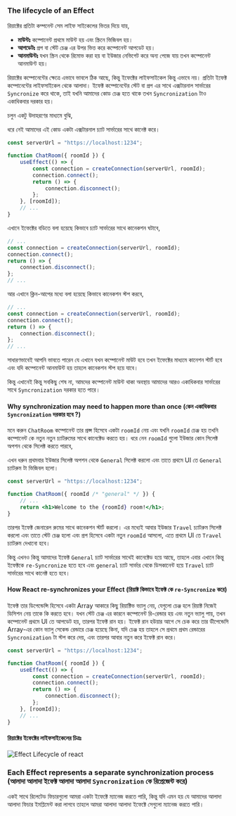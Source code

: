 ### The lifecycle of an Effect

রিয়াক্টের প্রতিটা কম্পনেন্ট সেম লাইফ সাইকেলের ভিতর দিয়ে যায়,

-   **মাউন্টঃ** কম্পোনেন্ট প্রথমে মাউন্ট হয় এবং স্ক্রিনে ভিজিবল হয়।
-   **আপডেটঃ** প্রপ বা স্টেট চেঞ্জ এর উপর ভিত্ত করে কম্পোনেন্ট আপডেট হয়।
-   **আনমাউন্টঃ** যখন স্ক্রিন থেকে রিমোভ করা হয় বা ইউজার নেভিগেট করে অন্য পেজে যায় তখন কম্পোনেন্ট আনমাউণ্ট হয়।

রিয়াক্টের কম্পোনেন্টের ক্ষেত্রে এভাবে ভাবলে ঠিক আছে, কিন্তু ইফেক্টের লাইফসাইকেল কিন্তু এভাবে নয়। প্রতিটা ইফেক্ট কম্পোনেন্টের লাইফসাইকেল থেকে আলাদা। ইফেক্ট কম্পোনেন্টের স্টেট বা প্রপ এর সাথে এক্সটারনাল সার্ভারের `Syncronize` করে থাকে, তাই যখনি আমাদের কোড চেঞ্জ হতে থাকে তখন `Syncronization` টাও একাধিকবার দরকার হয়।

চলুন একটু উদাহরণের মাধ্যমে বুঝি,

ধরে নেই আমাদের এই কোড একটা এক্সটারনাল চ্যাট সার্ভারের সাথে কানেক্ট করে।

```jsx
const serverUrl = "https://localhost:1234";

function ChatRoom({ roomId }) {
    useEffect(() => {
        const connection = createConnection(serverUrl, roomId);
        connection.connect();
        return () => {
            connection.disconnect();
        };
    }, [roomId]);
    // ...
}
```

এখানে ইফেক্টের বডিতে বলা হয়েছে কিভাবে চ্যাট সার্ভারের সাথে কানেকশন ঘটাবে,

```jsx {2-3}
// ...
const connection = createConnection(serverUrl, roomId);
connection.connect();
return () => {
    connection.disconnect();
};
// ...
```

আর এখানে ক্লিন-আপের মধ্যে বলা হয়েছে কিভাবে কানেকশন স্টপ করবে,

```jsx {4-6}
// ...
const connection = createConnection(serverUrl, roomId);
connection.connect();
return () => {
    connection.disconnect();
};
// ...
```

সাধারণভাবেই আপনি ভাবতে পারেন যে এখানে যখন কম্পোনেন্ট মাউট হবে তখন ইফেক্টের মাধ্যমে কানেশন স্টার্ট হবে এবং যদি কম্পোনেন্ট আনমাউন্ট হয় তাহলে কানেকশন স্টপ হয়ে যাবে।

কিন্তু এখানেই কিন্তু সবকিছু শেষ না, আমদের কম্পোনেন্ট মাউন্ট থাকা অবস্থায় আমাদের আরও একাধিকবার সার্ভারের সাথে `Syncronization` দরকার হতে পারে।

#### Why synchronization may need to happen more than once (কেন একাধিকবার `Syncronization` দরকার হবে ?)

মনে করুন `ChatRoom` কম্পোনেন্ট তার প্রপ্স হিসেবে একটা `roomId` নেয় এবং যখনি `roomId` চেঞ্জ হয় তখনি কম্পোনেন্ট কে নতুন নতুন চ্যাটরুমের সাথে কানেক্টেড করতে হয়। ধরে নেন `roomId` গুলো ইউজার কোন সিলেক্ট অপশন থেকে সিলেক্ট করতে পারবে,

এখন ধরুন প্রথমবার ইউজার সিলেক্ট অপশন থেকে `General` সিলেক্ট করলো এবং তাতে প্রথমে UI তে `General` চ্যাটরুম টা ভিজিবল হলো।

```jsx
const serverUrl = "https://localhost:1234";

function ChatRoom({ roomId /* "general" */ }) {
    // ...
    return <h1>Welcome to the {roomId} room!</h1>;
}
```

তারপর ইফেক্ট জেনারেল রুমের সাথে কানেকশন স্টার্ট করলো। এর মধ্যেই আবার ইউজার `Travel` চ্যাটরুম সিলেক্ট করলো এবং তাতে স্টেট চেঞ্জ হলো এবং প্রপ হিসেবে একটা নতুন `roomId` আসলো, এতে প্রথমে UI তে `Travel` চ্যাটরুম দেখানো হবে।

কিন্তু এখনও কিন্তু আমাদের ইফেক্ট `General` চ্যাট সার্ভারের সাথেই কানেক্টেড হয়ে আছে, তাহলে এবার এখানে কিন্তু ইফেক্টকে `re-Syncronize` হতে হবে এবং `general` চ্যাট সার্ভার থেকে ডিসকানেন্ট হয়ে `Travel` চ্যাট সার্ভারের সাথে কানেক্ট হতে হবে।

#### How React re-synchronizes your Effect (রিয়াক্ট কিভাবে ইফেক্ট কে `re-Syncronize` করে)

ইফেক্ট তার ডিপেন্ডেন্সি হিসেবে একটা Array আকারে কিছু রিয়াক্টিভ ভ্যালু নেয়, যেগুলো চেঞ্জ হলে রিয়াক্ট নিজেই ডিসিশন নেয় তাকে কি করতে হবে। যখন স্টেট চেঞ্জ এর কারনে কম্পোনেন্ট রি-রেন্ডার হয় এবং নতুন ভ্যালু পায়, তখন কম্পোনেন্ট প্রথমে UI তে আপডেট হয়, তারপর ইফেক্ট রান হয়। ইফেক্ট রান হউয়ার আগে সে চেক করে তার ডীপেন্ডেসি Array-এর কোন ভ্যালু সেকেন্ড রেন্ডারে চেঞ্জ হয়েছে কিনা, যদি চেঞ্জ হয় তাহলে সে প্রথমে প্রথম রেন্ডারের `Syncronization` টা স্টপ করে দেয়, এবং তারপর আবার নতুন করে ইফেক্ট রান করে।

```jsx
const serverUrl = "https://localhost:1234";

function ChatRoom({ roomId }) {
    useEffect(() => {
        const connection = createConnection(serverUrl, roomId);
        connection.connect();
        return () => {
            connection.disconnect();
        };
    }, [roomId]);
    // ...
}
```

#### রিয়াক্টের ইফেক্টের লাইফসাইকেলের চিত্রঃ

![Effect Lifecycle of react](../../../../public/hookimages/UseEffect-lifecycle.png)

### Each Effect represents a separate synchronization process (আলাদা আলাদা ইফেক্ট আলাদা আলাদা `Syncronization` কে রিপ্রেজেন্ট করে)

একই সাথে রিলেটেড ফিচারগুলো আমরা একটা ইফেক্টে ম্যানেজ করতে পারি, কিন্তু যদি এমন হয় যে আমাদের আলাদা আলাদা ফিচার ইমপ্লিমেন্ট করা লাগবে তাহলে আমরা আলাদা আলাদা ইফেক্টে সেগুলো ম্যানেজ করতে পারি।
